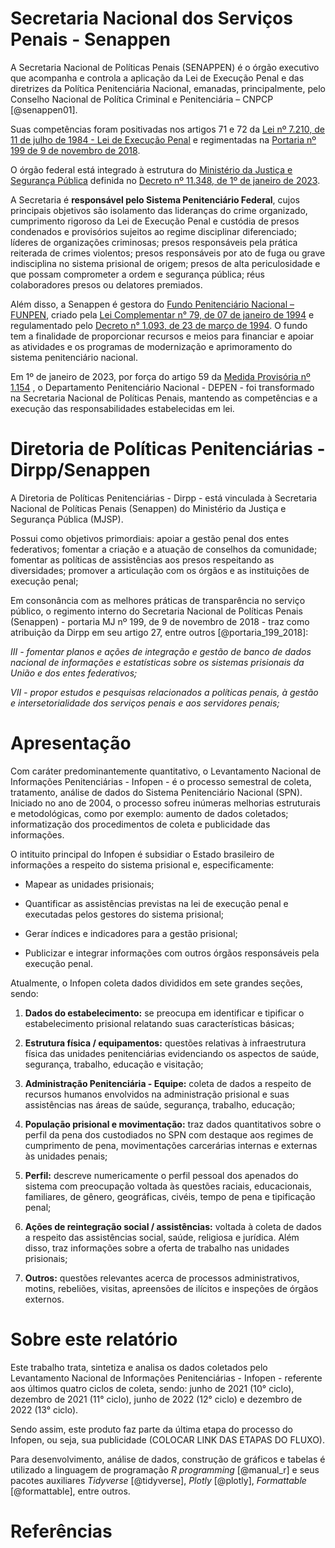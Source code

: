 # Secretaria Nacional dos Serviços Penais - Senappen {.unnumbered}

A Secretaria Nacional de Políticas Penais (SENAPPEN) é o órgão executivo que acompanha e controla a aplicação da Lei de Execução Penal e das diretrizes da Política Penitenciária Nacional, emanadas, principalmente, pelo Conselho Nacional de Política Criminal e Penitenciária -- CNPCP [@senappen01].

Suas competências foram positivadas nos artigos 71 e 72 da [Lei nº 7.210, de 11 de julho de 1984 - Lei de Execução Penal](https://www.planalto.gov.br/ccivil_03/leis/l7210.htm) e regimentadas na [Portaria nº 199 de 9 de novembro de 2018](https://dspace.mj.gov.br/bitstream/1/317/3/PRT_MSP_GM_2018_199.html "Portaria nº 199 de 9 de novembro de 2018").

O órgão federal está integrado à estrutura do [Ministério da Justiça e Segurança Pública](https://www.gov.br/mj/pt-br "Ministério da Justiça e Segurança Pública") definida no [Decreto nº 11.348, de 1º de janeiro de 2023](http://www.planalto.gov.br/ccivil_03/_ato2023-2026/2023/decreto/D11348.htm "Decreto nº 11.348, de 1º de janeiro de 2023").

A Secretaria é **responsável pelo Sistema Penitenciário Federal**, cujos principais objetivos são isolamento das lideranças do crime organizado, cumprimento rigoroso da Lei de Execução Penal e custódia de presos condenados e provisórios sujeitos ao regime disciplinar diferenciado; líderes de organizações criminosas; presos responsáveis pela prática reiterada de crimes violentos; presos responsáveis por ato de fuga ou grave indisciplina no sistema prisional de origem; presos de alta periculosidade e que possam comprometer a ordem e segurança pública; réus colaboradores presos ou delatores premiados.

Além disso, a Senappen é gestora do [Fundo Penitenciário Nacional -- FUNPEN](https://www.gov.br/senappen/pt-br/assuntos/funpen "Fundo Penitenciário Nacional – FUNPEN"), criado pela [Lei Complementar n° 79, de 07 de janeiro de 1994](https://www.planalto.gov.br/ccivil_03/leis/lcp/Lcp79.htmcompilado.htm#:~:text=LEI%20COMPLEMENTAR%20N%C2%BA%2079%2C%20DE%2007%20DE%20JANEIRO%20DE%201994&text=Cria%20o%20Fundo%20Penitenci%C3%A1rio%20Nacional%20%2D%20FUNPEN%2C%20e%20d%C3%A1%20outras%20provid%C3%AAncias.&text=IX%20%2D%20rendimentos%20de%20qualquer%20natureza,lhe%20forem%20destinados%20por%20lei. "Lei Complementar n° 79, de 07 de janeiro de 1994") e regulamentado pelo [Decreto n° 1.093, de 23 de março de 1994](https://www.planalto.gov.br/ccivil_03/decreto/1990-1994/D1093.htm "Decreto n° 1.093, de 23 de março de 1994"). O fundo tem a finalidade de proporcionar recursos e meios para financiar e apoiar as atividades e os programas de modernização e aprimoramento do sistema penitenciário nacional.

Em 1º de janeiro de 2023, por força do artigo 59 da [Medida Provisória nº 1.154](http://www.planalto.gov.br/ccivil_03/_ato2023-2026/2023/Mpv/mpv1154.htm#:~:text=MEDIDA%20PROVIS%C3%93RIA%20N%C2%BA%201.154%2C%20DE%201%C2%BA%20DE%20JANEIRO%20DE%202023&text=Estabelece%20a%20organiza%C3%A7%C3%A3o%20b%C3%A1sica%20dos,Art. "Medida Provisória nº 1.154") , o Departamento Penitenciário Nacional - DEPEN - foi transformado na Secretaria Nacional de Políticas Penais, mantendo as competências e a execução das responsabilidades estabelecidas em lei.

# Diretoria de Políticas Penitenciárias - Dirpp/Senappen {.unnumbered}

A Diretoria de Políticas Penitenciárias - Dirpp - está vinculada à Secretaria Nacional de Políticas Penais (Senappen) do Ministério da Justiça e Segurança Pública (MJSP).

Possui como objetivos primordiais: apoiar a gestão penal dos entes federativos; fomentar a criação e a atuação de conselhos da comunidade; fomentar as políticas de assistências aos presos respeitando as diversidades; promover a articulação com os órgãos e as instituições de execução penal;

Em consonância com as melhores práticas de transparência no serviço público, o regimento interno do Secretaria Nacional de Políticas Penais (Senappen) - portaria MJ nº 199, de 9 de novembro de 2018 - traz como atribuição da Dirpp em seu artigo 27, entre outros [@portaria_199_2018]:

::: {.callout-note appearance="simple"}
*III - fomentar planos e ações de integração e gestão de banco de dados nacional de informações e estatísticas sobre os sistemas prisionais da União e dos entes federativos;*

*VII - propor estudos e pesquisas relacionados a políticas penais, à gestão e intersetorialidade dos serviços penais e aos servidores penais;*
:::

# Apresentação {.unnumbered}

Com caráter predominantemente quantitativo, o Levantamento Nacional de Informações Penitenciárias - Infopen - é o processo semestral de coleta, tratamento, análise de dados do Sistema Penitenciário Nacional (SPN). Iniciado no ano de 2004, o processo sofreu inúmeras melhorias estruturais e metodológicas, como por exemplo: aumento de dados coletados; informatização dos procedimentos de coleta e publicidade das informações.

O intituito principal do Infopen é subsidiar o Estado brasileiro de informações a respeito do sistema prisional e, especificamente:

-   Mapear as unidades prisionais;

-   Quantificar as assistências previstas na lei de execução penal e executadas pelos gestores do sistema prisional;

-   Gerar índices e indicadores para a gestão prisional;

-   Publicizar e integrar informações com outros órgãos responsáveis pela execução penal.

Atualmente, o Infopen coleta dados divididos em sete grandes seções, sendo:

1.  **Dados do estabelecimento:** se preocupa em identificar e tipificar o estabelecimento prisional relatando suas características básicas;

2.  **Estrutura física / equipamentos:** questões relativas à infraestrutura física das unidades penitenciárias evidenciando os aspectos de saúde, segurança, trabalho, educação e visitação;

3.  **Administração Penitenciária - Equipe:** coleta de dados a respeito de recursos humanos envolvidos na administração prisional e suas assistências nas áreas de saúde, segurança, trabalho, educação;

4.  **População prisional e movimentação:** traz dados quantitativos sobre o perfil da pena dos custodiados no SPN com destaque aos regimes de cumprimento de pena, movimentações carcerárias internas e externas às unidades penais;

5.  **Perfil:** descreve numericamente o perfil pessoal dos apenados do sistema com preocupação voltada às questões raciais, educacionais, familiares, de gênero, geográficas, civéis, tempo de pena e tipificação penal;

6.  **Ações de reintegração social / assistências:** voltada à coleta de dados a respeito das assistências social, saúde, religiosa e jurídica. Além disso, traz informações sobre a oferta de trabalho nas unidades prisionais;

7.  **Outros:** questões relevantes acerca de processos administrativos, motins, rebeliões, visitas, apreensões de ilícitos e inspeções de órgãos externos.

# Sobre este relatório {.unnumbered}

Este trabalho trata, sintetiza e analisa os dados coletados pelo Levantamento Nacional de Informações Penitenciárias - Infopen - referente aos últimos quatro ciclos de coleta, sendo: junho de 2021 (10° ciclo), dezembro de 2021 (11° ciclo), junho de 2022 (12° ciclo) e dezembro de 2022 (13° ciclo).

Sendo assim, este produto faz parte da última etapa do processo do Infopen, ou seja, sua publicidade (COLOCAR LINK DAS ETAPAS DO FLUXO).

Para desenvolvimento, análise de dados, construção de gráficos e tabelas é utilizado a linguagem de programação *R programming* [@manual_r] e seus pacotes auxiliares *Tidyverse* [@tidyverse], *Plotly* [@plotly], *Formattable* [@formattable], entre outros.

# Referências {.unnumbered}
